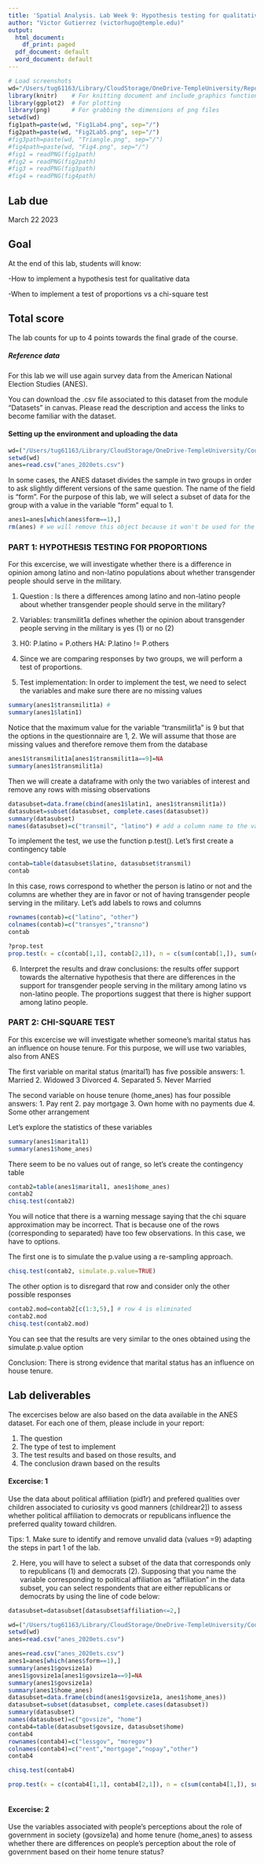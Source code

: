 ```yaml
---
title: 'Spatial Analysis. Lab Week 9: Hypothesis testing for qualitative data'
author: "Victor Gutierrez (victorhugo@temple.edu)"
output:
  html_document:
    df_print: paged
  pdf_document: default
  word_document: default
---
```


```r
# Load screenshots
wd="/Users/tug61163/Library/CloudStorage/OneDrive-TempleUniversity/Repositories/Gitrepo/IntroStatsCode/StatsLab1Images"
library(knitr)    # For knitting document and include_graphics function
library(ggplot2)  # For plotting
library(png)      # For grabbing the dimensions of png files
setwd(wd)
fig1path=paste(wd, "Fig1Lab4.png", sep="/")
fig2path=paste(wd, "Fig2Lab5.png", sep="/")
#fig3path=paste(wd, "Triangle.png", sep="/")
#fig4path=paste(wd, "Fig4.png", sep="/")
#fig1 = readPNG(fig1path)
#fig2 = readPNG(fig2path)
#fig3 = readPNG(fig3path)
#fig4 = readPNG(fig4path)
```
## Lab due
March 22 2023

## Goal
At the end of this lab, students will know:

-How to implement a hypothesis test for qualitative data

-When to implement a test of proportions vs a chi-square test

## Total score
The lab counts for up to 4 points towards the final grade of the course.

##### Reference data
For this lab we will use again survey data from the American National Election Studies (ANES). 

You can download the .csv file associated to this dataset from the module "Datasets" in canvas. Please read the description and access the links to become familiar with the dataset.

#### Setting up the environment and uploading the data

```r
wd=("/Users/tug61163/Library/CloudStorage/OneDrive-TempleUniversity/Courses/Stats/Datasets")
setwd(wd)
anes=read.csv("anes_2020ets.csv")
```

In some cases, the ANES dataset divides the sample in two groups in order to ask slightly different versions of the same question. The name of the field is "form". For the purpose of this lab, we will select a subset of data for the group with a value in the variable "form" equal to 1.
```r
anes1=anes[which(anes$form==1),]
rm(anes) # we will remove this object because it won't be used for the rest of the lab.
```

### PART 1: HYPOTHESIS TESTING FOR PROPORTIONS

For this excercise, we will investigate whether there is a difference in opinion among latino and non-latino populations about whether transgender people should serve in the military.

1. Question : Is there a differences among latino and non-latino people about whether transgender people should serve in the military?

2. Variables: transmilit1a defines whether the opinion about transgender people serving in the military is yes (1) or no (2)

3.  H0: P.latino = P.others
    HA: P.latino != P.others

4. Since we are comparing responses by two groups, we will perform a test of proportions.

5. Test implementation: In order to implement the test, we need to select the variables and make sure there are no missing values

```r
summary(anes1$transmilit1a) #
summary(anes1$latin1)
```

Notice that the maximum value for the variable "transmilit1a" is 9 but that the options in the questionnaire are 1, 2. We will assume that those are missing values and therefore remove them from the database

```r
anes1$transmilit1a[anes1$transmilit1a==9]=NA
summary(anes1$transmilit1a)
```

Then we will create a dataframe with only the two variables of interest and remove any rows with missing observations 
```r
datasubset=data.frame(cbind(anes1$latin1, anes1$transmilit1a))
datasubset=subset(datasubset, complete.cases(datasubset))
summary(datasubset)
names(datasubset)=c("transmil", "latino") # add a column name to the variables
```

To implement the test, we use the function p.test(). Let's first create a contingency table
```r
contab=table(datasubset$latino, datasubset$transmil)
contab
```

In this case, rows correspond to whether the person is latino or not and the columns are whether they are in favor or not of having transgender people serving in the military. Let's add labels to rows and columns
```r
rownames(contab)=c("latino", "other")
colnames(contab)=c("transyes","transno")
contab
```

```r
?prop.test
prop.test(x = c(contab[1,1], contab[2,1]), n = c(sum(contab[1,]), sum(contab[2,]))) #!!!!!
```

6. Interpret the results and draw conclusions: the results offer support towards the alternative hypothesis that there are differences in the support for transgender people serving in the military among latino vs non-latino people. The proportions suggest that there is higher support among latino people.

### PART 2: CHI-SQUARE TEST
For this excercise we will investigate whether someone's marital status has an influence on house tenure. For this purpose, we will use two variables, also from ANES

The first variable on marital status (marital1) has five possible answers:
1. Married
2. Widowed
3 Divorced
4. Separated
5. Never Married

The second variable on house tenure (home_anes) has four possible answers:
1. Pay rent
2. pay mortgage
3. Own home with no payments due
4. Some other arrangement

Let's explore the statistics of these variables
```r
summary(anes1$marital1)
summary(anes1$home_anes)
```

There seem to be no values out of range, so let's create the contingency table
```r
contab2=table(anes1$marital1, anes1$home_anes)
contab2
chisq.test(contab2)
```

You will notice that there is a warning message saying that the chi square approximation may be incorrect. That is because one of the rows (corresponding to separated) have too few observations. In this case, we have to options. 

The first one is to simulate the p.value using a re-sampling approach. 

```r
chisq.test(contab2, simulate.p.value=TRUE)
```

The other option is to disregard that row and consider only the other possible responses
```r
contab2.mod=contab2[c(1:3,5),] # row 4 is eliminated
contab2.mod
chisq.test(contab2.mod)
```

You can see that the results are very similar to the ones obtained using the simulate.p.value option

Conclusion: There is strong evidence that marital status has an influence on house tenure.

## Lab deliverables

The excercises below are also based on the data available in the ANES dataset. For each one of them, please include in your report:

1. The question
2. The type of test to implement
3. The test results and based on those results, and
4. The conclusion drawn based on the results 

#### Excercise: 1
Use the data about political affiliation (pid1r) and prefered qualities over children associated to curiosity vs good manners (childrear2]) to assess whether political affiliation to democrats or republicans influence the preferred quality toward children.

Tips: 1. Make sure to identify and remove unvalid data (values =9) adapting the steps in part 1 of the lab.

2. Here, you will have to select a subset of the data that corresponds only to republicans (1) and democrats (2). Supposing that you name the variable corresponding to political affiliation as "affiliation" in the data subset, you can select respondents that are either republicans or democrats by using the line of code below:

```r
datasubset=datasubset[datasubset$affiliation<=2,]
```

```r
wd=("/Users/tug61163/Library/CloudStorage/OneDrive-TempleUniversity/Courses/Stats/Datasets")
setwd(wd)
anes=read.csv("anes_2020ets.csv")

anes=read.csv("anes_2020ets.csv")
anes1=anes[which(anes$form==1),]
summary(anes1$govsize1a)
anes1$govsize1a[anes1$govsize1a==9]=NA
summary(anes1$govsize1a)
summary(anes1$home_anes)
datasubset=data.frame(cbind(anes1$govsize1a, anes1$home_anes))
datasubset=subset(datasubset, complete.cases(datasubset))
summary(datasubset)
names(datasubset)=c("govsize", "home")
contab4=table(datasubset$govsize, datasubset$home)
contab4
rownames(contab4)=c("lessgov", "moregov")
colnames(contab4)=c("rent","mortgage","nopay","other")
contab4

chisq.test(contab4)

prop.test(x = c(contab4[1,1], contab4[2,1]), n = c(sum(contab4[1,]), sum(contab4[2,]))) #!!!!!
```

```r

```

#### Excercise: 2
Use the variables associated with people's perceptions about the role of government in society (govsize1a) and home tenure (home_anes) to assess whether there are differences on people's perception about the role of government based on their home tenure status?